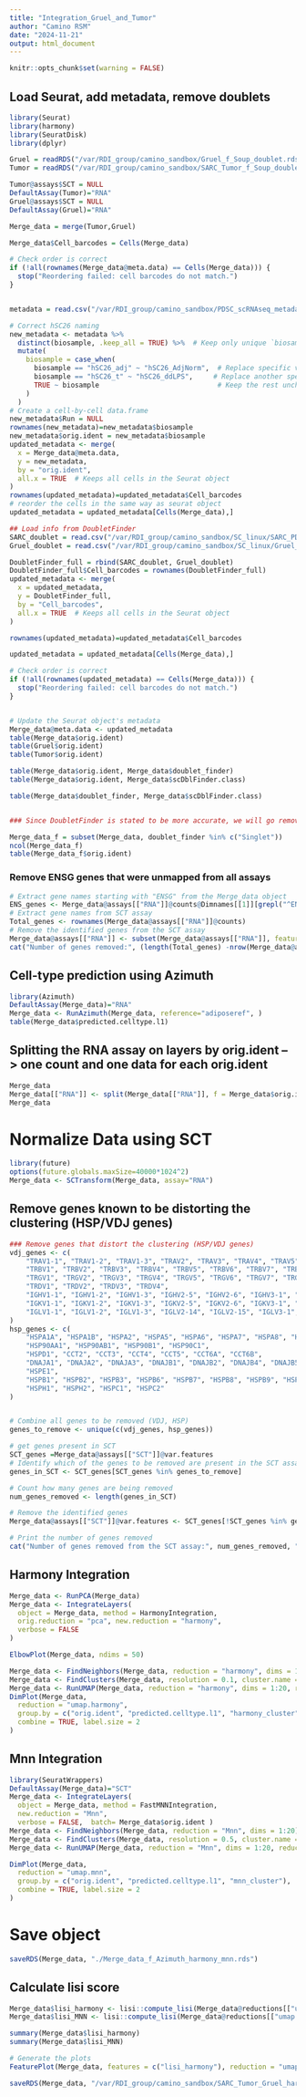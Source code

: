 ```yaml
---
title: "Integration_Gruel_and_Tumor"
author: "Camino RSM"
date: "2024-11-21"
output: html_document
---
```


```r
knitr::opts_chunk$set(warning = FALSE)
```

## Load Seurat, add metadata, remove doublets
```r

library(Seurat)
library(harmony)
library(SeuratDisk)
library(dplyr)

Gruel = readRDS("/var/RDI_group/camino_sandbox/Gruel_f_Soup_doublet.rds")
Tumor = readRDS("/var/RDI_group/camino_sandbox/SARC_Tumor_f_Soup_doublet.rds")

Tumor@assays$SCT = NULL
DefaultAssay(Tumor)="RNA"
Gruel@assays$SCT = NULL
DefaultAssay(Gruel)="RNA"

Merge_data = merge(Tumor,Gruel)

Merge_data$Cell_barcodes = Cells(Merge_data)

# Check order is correct
if (!all(rownames(Merge_data@meta.data) == Cells(Merge_data))) {
  stop("Reordering failed: cell barcodes do not match.")
}


metadata = read.csv("/var/RDI_group/camino_sandbox/PDSC_scRNAseq_metadata_VY20241003.csv")

# Correct hSC26 naming
new_metadata <- metadata %>%
  distinct(biosample, .keep_all = TRUE) %>%  # Keep only unique `biosample` rows
  mutate(
    biosample = case_when(
      biosample == "hSC26_adj" ~ "hSC26_AdjNorm",  # Replace specific value
      biosample == "hSC26_t" ~ "hSC26_ddLPS",     # Replace another specific value
      TRUE ~ biosample                             # Keep the rest unchanged
    )
  )
# Create a cell-by-cell data.frame
new_metadata$Run = NULL
rownames(new_metadata)=new_metadata$biosample
new_metadata$orig.ident = new_metadata$biosample
updated_metadata <- merge(
  x = Merge_data@meta.data, 
  y = new_metadata, 
  by = "orig.ident", 
  all.x = TRUE  # Keeps all cells in the Seurat object
)
rownames(updated_metadata)=updated_metadata$Cell_barcodes
# reorder the cells in the same way as seurat object
updated_metadata = updated_metadata[Cells(Merge_data),]

## Load info from DoubletFinder
SARC_doublet = read.csv("/var/RDI_group/camino_sandbox/SC_linux/SARC_PDSC_DoubletFinder.csv", sep=" ")
Gruel_doublet = read.csv("/var/RDI_group/camino_sandbox/SC_linux/Gruel_DoubletFinder.csv", sep=" ")

DoubletFinder_full = rbind(SARC_doublet, Gruel_doublet)
DoubletFinder_full$Cell_barcodes = rownames(DoubletFinder_full)
updated_metadata <- merge(
  x = updated_metadata,
  y = DoubletFinder_full, 
  by = "Cell_barcodes", 
  all.x = TRUE  # Keeps all cells in the Seurat object
)

rownames(updated_metadata)=updated_metadata$Cell_barcodes

updated_metadata = updated_metadata[Cells(Merge_data),]

# Check order is correct
if (!all(rownames(updated_metadata) == Cells(Merge_data))) {
  stop("Reordering failed: cell barcodes do not match.")
}


# Update the Seurat object's metadata
Merge_data@meta.data <- updated_metadata
table(Merge_data$orig.ident)
table(Gruel$orig.ident)
table(Tumor$orig.ident)
```
```r

table(Merge_data$orig.ident, Merge_data$doublet_finder)
table(Merge_data$orig.ident, Merge_data$scDblFinder.class)

table(Merge_data$doublet_finder, Merge_data$scDblFinder.class)


### Since DoubletFinder is stated to be more accurate, we will go removing the doublets determined by this algorithm maintaining the doublets that scDblFinder has determined

Merge_data_f = subset(Merge_data, doublet_finder %in% c("Singlet"))
ncol(Merge_data_f)
table(Merge_data_f$orig.ident)

```


### Remove ENSG genes that were unmapped from all assays
```r
# Extract gene names starting with "ENSG" from the Merge_data object
ENS_genes <- Merge_data@assays[["RNA"]]@counts@Dimnames[[1]][grepl("^ENSG", Merge_data@assays[["RNA"]]@counts@Dimnames[[1]])]
# Extract gene names from SCT assay
Total_genes <- rownames(Merge_data@assays[["RNA"]]@counts)
# Remove the identified genes from the SCT assay
Merge_data@assays[["RNA"]] <- subset(Merge_data@assays[["RNA"]], features = Total_genes[!Total_genes %in% ENS_genes])
cat("Number of genes removed:", (length(Total_genes) -nrow(Merge_data@assays[["RNA"]])), "\n")
```

## Cell-type prediction using Azimuth
```r
library(Azimuth)
DefaultAssay(Merge_data)="RNA"
Merge_data <- RunAzimuth(Merge_data, reference="adiposeref", )
table(Merge_data$predicted.celltype.l1)
```

## Splitting the RNA assay on layers by orig.ident --> one count and one data for each orig.ident
```r
Merge_data
Merge_data[["RNA"]] <- split(Merge_data[["RNA"]], f = Merge_data$orig.ident)
Merge_data
```

# Normalize Data using SCT
```r
library(future)
options(future.globals.maxSize=40000*1024^2)
Merge_data <- SCTransform(Merge_data, assay="RNA")
```

## Remove genes known to be distorting the clustering (HSP/VDJ genes)
```r
### Remove genes that distort the clustering (HSP/VDJ genes)
vdj_genes <- c(
    "TRAV1-1", "TRAV1-2", "TRAV1-3", "TRAV2", "TRAV3", "TRAV4", "TRAV5", "TRAV6", "TRAV7", "TRAV8",
    "TRBV1", "TRBV2", "TRBV3", "TRBV4", "TRBV5", "TRBV6", "TRBV7", "TRBV8", "TRBV9", "TRBV10",
    "TRGV1", "TRGV2", "TRGV3", "TRGV4", "TRGV5", "TRGV6", "TRGV7", "TRGV8",
    "TRDV1", "TRDV2", "TRDV3", "TRDV4",
    "IGHV1-1", "IGHV1-2", "IGHV1-3", "IGHV2-5", "IGHV2-6", "IGHV3-1", "IGHV3-2", "IGHV3-3",
    "IGKV1-1", "IGKV1-2", "IGKV1-3", "IGKV2-5", "IGKV2-6", "IGKV3-1", "IGKV3-2", "IGKV3-3",
    "IGLV1-1", "IGLV1-2", "IGLV1-3", "IGLV2-14", "IGLV2-15", "IGLV3-1", "IGLV3-2", "IGLV3-3"
)
hsp_genes <- c(
    "HSPA1A", "HSPA1B", "HSPA2", "HSPA5", "HSPA6", "HSPA7", "HSPA8", "HSPA9", "HSPA12A", "HSPA12B",
    "HSP90AA1", "HSP90AB1", "HSP90B1", "HSP90C1",
    "HSPD1", "CCT2", "CCT3", "CCT4", "CCT5", "CCT6A", "CCT6B",
    "DNAJA1", "DNAJA2", "DNAJA3", "DNAJB1", "DNAJB2", "DNAJB4", "DNAJB5", "DNAJC1", "DNAJC2",
    "HSPE1", 
    "HSPB1", "HSPB2", "HSPB3", "HSPB6", "HSPB7", "HSPB8", "HSPB9", "HSPB11",
    "HSPH1", "HSPH2", "HSPC1", "HSPC2"
)


# Combine all genes to be removed (VDJ, HSP)
genes_to_remove <- unique(c(vdj_genes, hsp_genes))

# get genes present in SCT
SCT_genes =Merge_data@assays[["SCT"]]@var.features
# Identify which of the genes to be removed are present in the SCT assay
genes_in_SCT <- SCT_genes[SCT_genes %in% genes_to_remove]

# Count how many genes are being removed
num_genes_removed <- length(genes_in_SCT)

# Remove the identified genes 
Merge_data@assays[["SCT"]]@var.features <- SCT_genes[!SCT_genes %in% genes_in_SCT]

# Print the number of genes removed
cat("Number of genes removed from the SCT assay:", num_genes_removed, "\n")
```

## Harmony Integration
```r
Merge_data <- RunPCA(Merge_data)
Merge_data <- IntegrateLayers(
  object = Merge_data, method = HarmonyIntegration,
  orig.reduction = "pca", new.reduction = "harmony",
  verbose = FALSE
)
```

```r
ElbowPlot(Merge_data, ndims = 50)
```

```r
Merge_data <- FindNeighbors(Merge_data, reduction = "harmony", dims = 1:20)
Merge_data <- FindClusters(Merge_data, resolution = 0.1, cluster.name = "harmony_cluster")
Merge_data <- RunUMAP(Merge_data, reduction = "harmony", dims = 1:20, reduction.name = "umap.harmony")
DimPlot(Merge_data,
  reduction = "umap.harmony",
  group.by = c("orig.ident", "predicted.celltype.l1", "harmony_cluster"),
  combine = TRUE, label.size = 2
)
```

## Mnn Integration
```r
library(SeuratWrappers)
DefaultAssay(Merge_data)="SCT"
Merge_data <- IntegrateLayers(
  object = Merge_data, method = FastMNNIntegration,
  new.reduction = "Mnn",
  verbose = FALSE,  batch= Merge_data$orig.ident )
Merge_data <- FindNeighbors(Merge_data, reduction = "Mnn", dims = 1:20)
Merge_data <- FindClusters(Merge_data, resolution = 0.5, cluster.name = "mnn_cluster")
Merge_data <- RunUMAP(Merge_data, reduction = "Mnn", dims = 1:20, reduction.name = "umap.mnn")

DimPlot(Merge_data,
  reduction = "umap.mnn",
  group.by = c("orig.ident", "predicted.celltype.l1", "mnn_cluster"),
  combine = TRUE, label.size = 2
)
```
# Save object
```r
saveRDS(Merge_data, "./Merge_data_f_Azimuth_harmony_mnn.rds")
```

## Calculate lisi score
```r

Merge_data$lisi_harmony <- lisi::compute_lisi(Merge_data@reductions[["umap.harmony"]]@cell.embeddings, Merge_data@meta.data, "orig.ident")
Merge_data$lisi_MNN <- lisi::compute_lisi(Merge_data@reductions[["umap.mnn"]]@cell.embeddings, Merge_data@meta.data, "orig.ident")

summary(Merge_data$lisi_harmony)
summary(Merge_data$lisi_MNN)

```
```r
# Generate the plots
FeaturePlot(Merge_data, features = c("lisi_harmony"), reduction = "umap.harmony")  + FeaturePlot(Merge_data, features = c("lisi_MNN"), reduction = "umap.mnn")
```

```r
saveRDS(Merge_data, "/var/RDI_group/camino_sandbox/SARC_Tumor_Gruel_harmony.rds")
```
